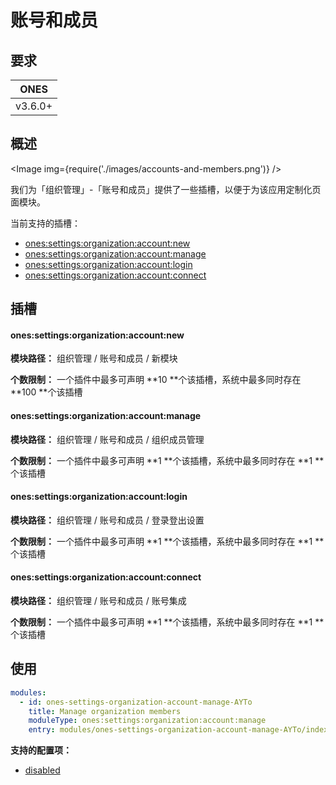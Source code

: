 
# 账号和成员

## 要求

|  ONES   |
| :-----: |
| v3.6.0+ |

## 概述

<Image img={require('./images/accounts-and-members.png')} />

我们为「组织管理」-「账号和成员」提供了一些插槽，以便于为该应用定制化页面模块。

当前支持的插槽：

- [ones:settings:organization:account:new](#onessettingsorganizationaccountnew)
- [ones:settings:organization:account:manage](#onessettingsorganizationaccountmanage)
- [ones:settings:organization:account:login](#onessettingsorganizationaccountlogin)
- [ones:settings:organization:account:connect](#onessettingsorganizationaccountconnect)

## 插槽

#### ones:settings:organization:account:new

**模块路径：** 组织管理 / 账号和成员 / 新模块

**个数限制：** 一个插件中最多可声明 **10 **个该插槽，系统中最多同时存在 **100 **个该插槽

#### ones:settings:organization:account:manage

**模块路径：** 组织管理 / 账号和成员 / 组织成员管理

**个数限制：** 一个插件中最多可声明 **1 **个该插槽，系统中最多同时存在 **1 **个该插槽

#### ones:settings:organization:account:login

**模块路径：** 组织管理 / 账号和成员 / 登录登出设置

**个数限制：** 一个插件中最多可声明 **1 **个该插槽，系统中最多同时存在 **1 **个该插槽

#### ones:settings:organization:account:connect

**模块路径：** 组织管理 / 账号和成员 / 账号集成

**个数限制：** 一个插件中最多可声明 **1 **个该插槽，系统中最多同时存在 **1 **个该插槽

## 使用

```yaml
modules:
  - id: ones-settings-organization-account-manage-AYTo
    title: Manage organization members
    moduleType: ones:settings:organization:account:manage
    entry: modules/ones-settings-organization-account-manage-AYTo/index.html
```

**支持的配置项：**

- [disabled](../../../../../reference/config/plugin.yaml#disabled)

